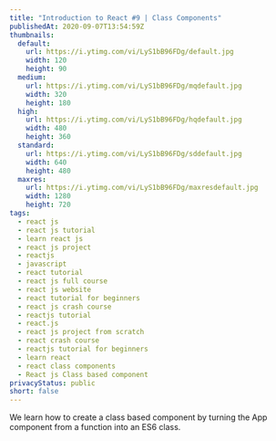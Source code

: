 ```yaml
---
title: "Introduction to React #9 | Class Components"
publishedAt: 2020-09-07T13:54:59Z
thumbnails:
  default:
    url: https://i.ytimg.com/vi/LyS1bB96FDg/default.jpg
    width: 120
    height: 90
  medium:
    url: https://i.ytimg.com/vi/LyS1bB96FDg/mqdefault.jpg
    width: 320
    height: 180
  high:
    url: https://i.ytimg.com/vi/LyS1bB96FDg/hqdefault.jpg
    width: 480
    height: 360
  standard:
    url: https://i.ytimg.com/vi/LyS1bB96FDg/sddefault.jpg
    width: 640
    height: 480
  maxres:
    url: https://i.ytimg.com/vi/LyS1bB96FDg/maxresdefault.jpg
    width: 1280
    height: 720
tags:
  - react js
  - react js tutorial
  - learn react js
  - react js project
  - reactjs
  - javascript
  - react tutorial
  - react js full course
  - react js website
  - react tutorial for beginners
  - react js crash course
  - reactjs tutorial
  - react.js
  - react js project from scratch
  - react crash course
  - reactjs tutorial for beginners
  - learn react
  - react class components
  - React js Class based component
privacyStatus: public
short: false
---
```

  
We learn how to create a class based component by turning the App component from a function into an ES6 class.
